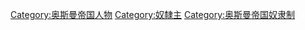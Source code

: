 [[Category:奥斯曼帝国人物|Category:奥斯曼帝国人物]]
[[Category:奴隸主|Category:奴隸主]]
[[Category:奥斯曼帝国奴隶制|Category:奥斯曼帝国奴隶制]]